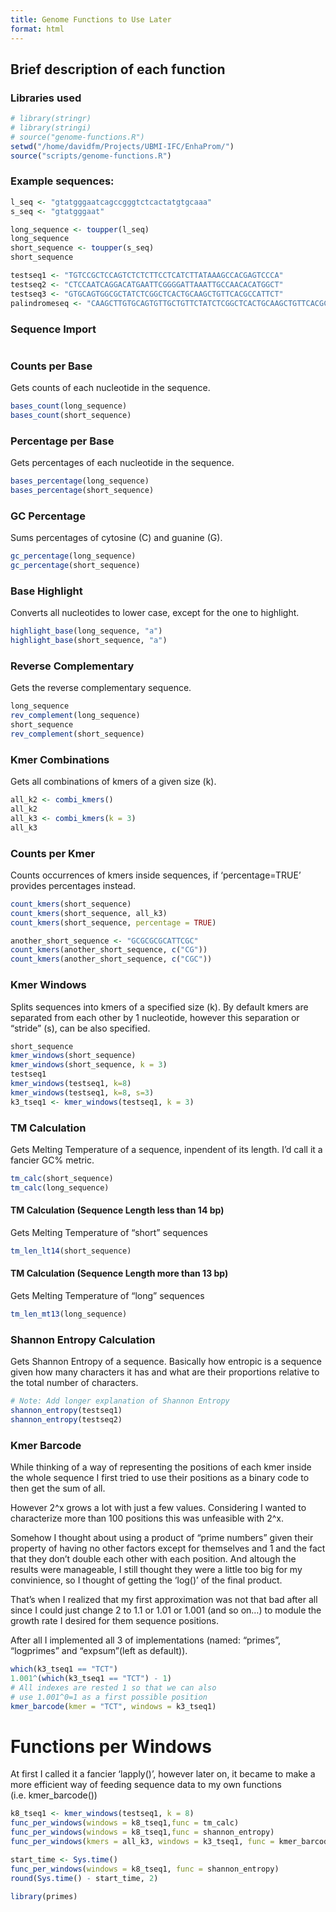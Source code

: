 ```yaml
---
title: Genome Functions to Use Later
format: html
---
```


## Brief description of each function

### Libraries used
```r
# library(stringr)
# library(stringi)
# source("genome-functions.R")
setwd("/home/davidfm/Projects/UBMI-IFC/EnhaProm/")
source("scripts/genome-functions.R")
```

### Example sequences:
```r
l_seq <- "gtatgggaatcagccgggtctcactatgtgcaaa"
s_seq <- "gtatgggaat"

long_sequence <- toupper(l_seq)
long_sequence 
short_sequence <- toupper(s_seq)
short_sequence 

testseq1 <- "TGTCCGCTCCAGTCTCTCTTCCTCATCTTATAAAGCCACGAGTCCCA"
testseq2 <- "CTCCAATCAGGACATGAATTCGGGGATTAAATTGCCAACACATGGCT"
testseq3 <- "GTGCAGTGGCGCTATCTCGGCTCACTGCAAGCTGTTCACGCCATTCT"
palindromeseq <- "CAAGCTTGTGCAGTGTTGCTGTTCTATCTCGGCTCACTGCAAGCTGTTCACGCCATGTTCTGTT"
```

### Sequence Import
```r

```

### Counts per Base 
Gets counts of each nucleotide in the sequence.
```r
bases_count(long_sequence)
bases_count(short_sequence)
```

### Percentage per Base
Gets percentages of each nucleotide in the sequence.
```r
bases_percentage(long_sequence)
bases_percentage(short_sequence)
```

### GC Percentage
Sums percentages of cytosine (C) and guanine (G).
```r
gc_percentage(long_sequence)
gc_percentage(short_sequence)
```

### Base Highlight
Converts all nucleotides to lower case,
except for the one to highlight.
```r
highlight_base(long_sequence, "a")
highlight_base(short_sequence, "a")
```

### Reverse Complementary
Gets the reverse complementary sequence.
```r
long_sequence
rev_complement(long_sequence)
short_sequence 
rev_complement(short_sequence)
```

### Kmer Combinations
Gets all combinations of kmers of a given size (k).
```r
all_k2 <- combi_kmers()
all_k2
all_k3 <- combi_kmers(k = 3)
all_k3
```

### Counts per Kmer
Counts occurrences of kmers inside sequences,
if 'percentage=TRUE' provides percentages instead.
```r
count_kmers(short_sequence)
count_kmers(short_sequence, all_k3)
count_kmers(short_sequence, percentage = TRUE)

another_short_sequence <- "GCGCGCGCATTCGC"
count_kmers(another_short_sequence, c("CG"))
count_kmers(another_short_sequence, c("CGC"))
```

### Kmer Windows
Splits sequences into kmers of a specified size (k).
By default kmers are separated from each other by 1 nucleotide, 
however this separation or "stride" (s), can be also specified.
```r
short_sequence 
kmer_windows(short_sequence)
kmer_windows(short_sequence, k = 3)
testseq1
kmer_windows(testseq1, k=8)
kmer_windows(testseq1, k=8, s=3)
k3_tseq1 <- kmer_windows(testseq1, k = 3)
```

### TM Calculation
Gets Melting Temperature of a sequence,
inpendent of its length. I'd call it a 
fancier GC% metric.
```r
tm_calc(short_sequence)
tm_calc(long_sequence)
```

#### TM Calculation (Sequence Length less than 14 bp)
Gets Melting Temperature of "short" sequences 
```r
tm_len_lt14(short_sequence)
```
#### TM Calculation (Sequence Length more than 13 bp)
Gets Melting Temperature of "long" sequences 
```r
tm_len_mt13(long_sequence)
```

### Shannon Entropy Calculation
Gets Shannon Entropy of a sequence.
Basically how entropic is a sequence given how many
characters it has and what are their proportions 
relative to the total number of characters.
```r
# Note: Add longer explanation of Shannon Entropy
shannon_entropy(testseq1)
shannon_entropy(testseq2)
```

### Kmer Barcode
While thinking of a way of representing the positions
of each kmer inside the whole sequence I first tried to
use their positions as a binary code to then get the sum
of all. 

However 2^x grows a lot with just a few values. Considering 
I wanted to characterize more than 100 positions this was 
unfeasible with 2^x. 

Somehow I thought about using a product of "prime numbers"
given their property of having no other factors except for
themselves and 1 and the fact that they don't double each
other with each position. And altough the results were
manageable, I still thought they were a little too big
for my convinience, so I thought of getting the 'log()'
of the final product.

That's when I realized that my first approximation was not
that bad after all since I could just change 2 to 1.1 or 1.01
or 1.001 (and so on...) to module the growth rate I desired 
for them sequence positions.

After all I implemented all 3 of implementations (named:
"primes", "logprimes" and "expsum"(left as default)).
```r
which(k3_tseq1 == "TCT")
1.001^(which(k3_tseq1 == "TCT") - 1)
# All indexes are rested 1 so that we can also 
# use 1.001^0=1 as a first possible position
kmer_barcode(kmer = "TCT", windows = k3_tseq1)
```

# Functions per Windows
At first I called it a fancier 'lapply()', however
later on, it became to make a more efficient way of 
feeding sequence data to my own functions 
(i.e. kmer_barcode())
```r
k8_tseq1 <- kmer_windows(testseq1, k = 8)
func_per_windows(windows = k8_tseq1,func = tm_calc)
func_per_windows(windows = k8_tseq1,func = shannon_entropy) 
func_per_windows(kmers = all_k3, windows = k3_tseq1, func = kmer_barcode)
```


```r
start_time <- Sys.time()
func_per_windows(windows = k8_tseq1, func = shannon_entropy) 
round(Sys.time() - start_time, 2)
```


```r
library(primes)

```
